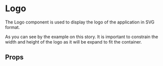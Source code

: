 
<Meta
  title="Presentation/Logo"
  component={Logo}
/>

# Logo

The Logo component is used to display the logo of the application in SVG format.

<Tip type="warning">
  As you can see by the example on this story. It is important to constrain the width and height of the logo as it will be expand to fit the container.
</Tip>

<Canvas withSource="open">
  <Story name="Default">
    <Logo />
  </Story>
</Canvas>

<Canvas withSource="open">
  <Story name="With custom fill colour">
    <Logo fill="rebeccapurple"/>
  </Story>
</Canvas>

## Props

<ArgsTable of={Logo} />
